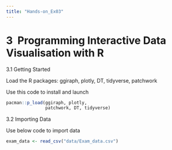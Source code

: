 ```yaml
---
title: "Hands-on_Ex03"
---
```


# **3  Programming Interactive Data Visualisation with R**

3.1 Getting Started

Load the R packages: ggiraph, plotly, DT, tidyverse, patchwork

Use this code to install and launch

```r
pacman::p_load(ggiraph, plotly, 
               patchwork, DT, tidyverse) 
```

3.2 Importing Data


Use below code to import data

```r
exam_data <- read_csv("data/Exam_data.csv")
```

